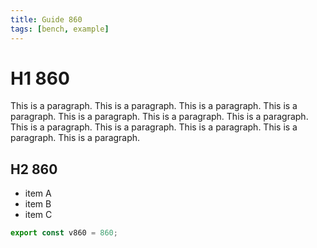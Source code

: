 ```yaml
---
title: Guide 860
tags: [bench, example]
---
```


# H1 860

This is a paragraph. This is a paragraph. This is a paragraph. This is a paragraph. This is a paragraph. This is a paragraph. This is a paragraph. This is a paragraph. This is a paragraph. This is a paragraph. This is a paragraph. This is a paragraph. 

## H2 860

- item A
- item B
- item C

```ts
export const v860 = 860;
```